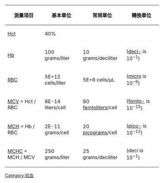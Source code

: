 {| class="wikitable"
|-
 ! 測量項目
 ! 基本單位 
 ! 常規單位
 ! 轉換單位
|- 
 | [[Hematocrit|Hct]]
 | 40%
 |  
 | 
|- 
 | [[Hemoglobin|Hb]]
 | 100 grams/liter 
 | 10 grams/deciliter 
 | ([[deci-]] is 10<sup>−1</sup>)
|- 
 | [[红血球|RBC]]
 | 5E+12 cells/liter 
 | 5E+6 cells/μL
 | ([[微|micro]] is 10<sup>−6</sup>)
|- 
 | [[平均红细胞体积|MCV]] = Hct / RBC
 | 8E-14 liters/cell 
 | 80 [[公升|femtoliter]]s/cell 
 | ([[飞母托|femto-]] is 10<sup>−15</sup>)
|- 
 | [[平均紅細胞血紅蛋白量|MCH]] = Hb / RBC
 | 2E-11 grams/cell 
 | 20 [[数量级 (质量)|picogram]]s/cell 
 | ([[皮可|pico-]] is 10<sup>−12</sup>)
|- 
 | [[平均细胞血红蛋白浓度|MCHC]] = MCH / MCV
 | 250 grams/liter 
 | 25 grams/deciliter 
 | (deci is 10<sup>−1</sup>)
|}<noinclude>
[[Category:验血]]
</noinclude>
